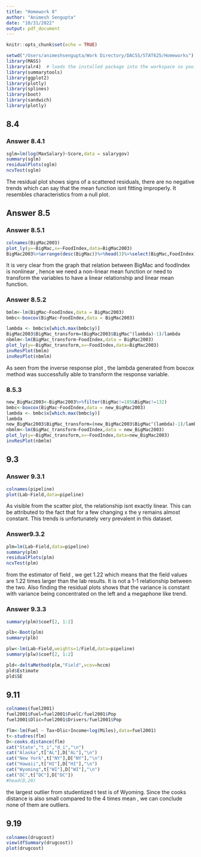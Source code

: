 ```yaml
---
title: "Homework 8"
author: "Animesh Sengupta"
date: "10/31/2022"
output: pdf_document
---
```

  
```r
knitr::opts_chunk$set(echo = TRUE)
```


```r

setwd("/Users/animeshsengupta/Work Directory/DACSS/STAT625/Homeworks") 
library(MASS)
library(alr4)  # loads the installed package into the workspace so you can use it
library(summarytools)
library(ggplot2)
library(plotly)
library(splines)
library(boot)
library(sandwich)
library(plotly)
```

## 8.4

### Answer 8.4.1
```r
sglm=lm(log(MaxSalary)~Score,data = salarygov)
summary(sglm)
residualPlots(sglm)
ncvTest(sglm)
```
The residual plot shows signs of a scattered residuals, there are no negative trends which can say that the mean function isnt fitting improperly. It resembles characteristics from a null plot.

## Answer 8.5

### Answer 8.5.1
```r
colnames(BigMac2003)
plot_ly(y=~BigMac,x=~FoodIndex,data=BigMac2003)
BigMac2003%>%arrange(desc(BigMac))%>%head(3)%>%select(BigMac,FoodIndex)
```

It is very clear from the graph that relation between BigMac and foodIndex is nonlinear , hence we need a non-linear mean function or need to transform the variables to have a linear relationship and linear mean function.

### Answer 8.5.2
```r
bmlm<-lm(BigMac~FoodIndex,data = BigMac2003)
bmbc<-boxcox(BigMac~FoodIndex,data = BigMac2003)

lambda <- bmbc$x[which.max(bmbc$y)]
BigMac2003$BigMac_transform=(BigMac2003$BigMac^(lambda)-1)/lambda
nbmlm<-lm(BigMac_transform~FoodIndex,data = BigMac2003)
plot_ly(y=~BigMac_transform,x=~FoodIndex,data=BigMac2003)
invResPlot(bmlm)
invResPlot(nbmlm)
```
As seen from the inverse response plot , the lambda generated from boxcox method was successfully able to transform the response variable.

### 8.5.3
```r
new_BigMac2003<-BigMac2003%>%filter(BigMac!=185&BigMac!=132)
bmbc<-boxcox(BigMac~FoodIndex,data = new_BigMac2003)
lambda <- bmbc$x[which.max(bmbc$y)]
lambda
new_BigMac2003$BigMac_transform=(new_BigMac2003$BigMac^(lambda)-1)/lambda
nbmlm<-lm(BigMac_transform~FoodIndex,data = new_BigMac2003)
plot_ly(y=~BigMac_transform,x=~FoodIndex,data=new_BigMac2003)
invResPlot(nbmlm)
```

## 9.3

### Answer 9.3.1

```r
colnames(pipeline)
plot(Lab~Field,data=pipeline)
```
As visible from the scatter plot, the relationship isnt exactly linear. This can be attributed to the fact that for a few changing x the y remains almost constant. This trends is unfortunately very prevalent in this dataset. 

### Answer9.3.2
```r
plm=lm(Lab~Field,data=pipeline)
summary(plm)
residualPlots(plm)
ncvTest(plm)
```
from the estimator of field , we get 1.22 which means that the field values are 1.22 times larger than the lab results. It is not a 1-1 relationship between the two. Also finding the residual plots shows that the variance is constant with variance being concentrated on the left and a megaphone like trend.


### Answer 9.3.3
```r
summary(plm)$coef[2, 1:2]

plb<-Boot(plm)
summary(plb)

plw<-lm(Lab~Field,weights=1/Field,data=pipeline)
summary(plw)$coef[2, 1:2]

pld<-deltaMethod(plm,"Field",vcov=hccm)
pld$Estimate
pld$SE
```

## 9.11
```r
colnames(fuel2001)
fuel2001$Fuel=fuel2001$FuelC/fuel2001$Pop
fuel2001$Dlic=fuel2001$Drivers/fuel2001$Pop

flm<-lm(Fuel ~ Tax+Dlic+Income+log(Miles),data=fuel2001)
t<-studres(flm)
D<-cooks.distance(flm)
cat("State","t_i","d_i","\n")
cat("Alaska",t["AL"],D["AL"],"\n")
cat("New York",t["NY"],D["NY"],"\n")
cat("Hawaii",t["HI"],D["HI"],"\n")
cat("Wyoming",t["WI"],D["WI"],"\n")
cat("DC",t["DC"],D["DC"])
#head(D,20)
```
the largest outlier from studentized t test is of Wyoming. Since the cooks distance is also small compared to the 4 times mean , we can conclude none of them are outliers.

## 9.19
```r
colnames(drugcost)
view(dfSummary(drugcost))
plot(drugcost)
```


